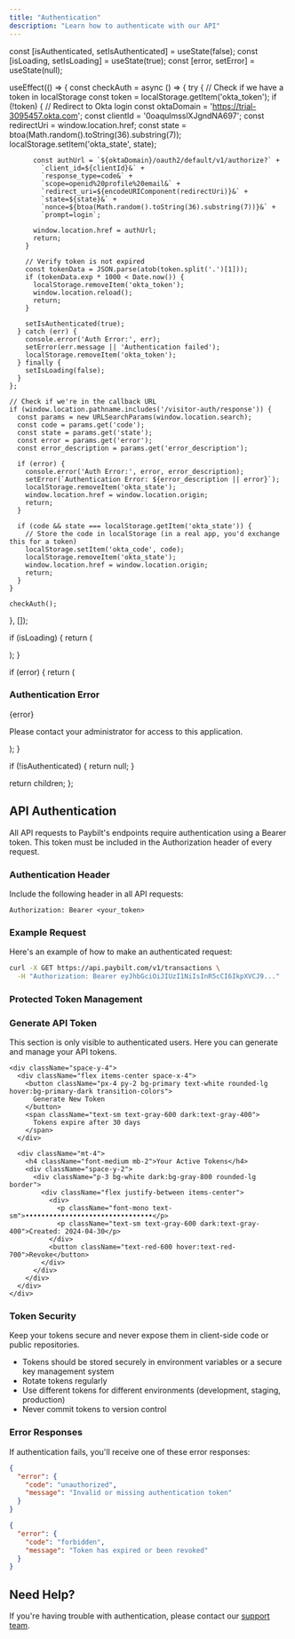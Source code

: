 ```yaml
---
title: "Authentication"
description: "Learn how to authenticate with our API"
---
```


  const [isAuthenticated, setIsAuthenticated] = useState(false);
  const [isLoading, setIsLoading] = useState(true);
  const [error, setError] = useState(null);
  
  useEffect(() => {
    const checkAuth = async () => {
      try {
        // Check if we have a token in localStorage
        const token = localStorage.getItem('okta_token');
        if (!token) {
          // Redirect to Okta login
          const oktaDomain = 'https://trial-3095457.okta.com';
          const clientId = '0oaqulmsslXJgndNA697';
          const redirectUri = window.location.href;
          const state = btoa(Math.random().toString(36).substring(7));
          localStorage.setItem('okta_state', state);
          
          const authUrl = `${oktaDomain}/oauth2/default/v1/authorize?` +
            `client_id=${clientId}&` +
            `response_type=code&` +
            `scope=openid%20profile%20email&` +
            `redirect_uri=${encodeURIComponent(redirectUri)}&` +
            `state=${state}&` +
            `nonce=${btoa(Math.random().toString(36).substring(7))}&` +
            `prompt=login`;
          
          window.location.href = authUrl;
          return;
        }

        // Verify token is not expired
        const tokenData = JSON.parse(atob(token.split('.')[1]));
        if (tokenData.exp * 1000 < Date.now()) {
          localStorage.removeItem('okta_token');
          window.location.reload();
          return;
        }

        setIsAuthenticated(true);
      } catch (err) {
        console.error('Auth Error:', err);
        setError(err.message || 'Authentication failed');
        localStorage.removeItem('okta_token');
      } finally {
        setIsLoading(false);
      }
    };

    // Check if we're in the callback URL
    if (window.location.pathname.includes('/visitor-auth/response')) {
      const params = new URLSearchParams(window.location.search);
      const code = params.get('code');
      const state = params.get('state');
      const error = params.get('error');
      const error_description = params.get('error_description');
      
      if (error) {
        console.error('Auth Error:', error, error_description);
        setError(`Authentication Error: ${error_description || error}`);
        localStorage.removeItem('okta_state');
        window.location.href = window.location.origin;
        return;
      }
      
      if (code && state === localStorage.getItem('okta_state')) {
        // Store the code in localStorage (in a real app, you'd exchange this for a token)
        localStorage.setItem('okta_code', code);
        localStorage.removeItem('okta_state');
        window.location.href = window.location.origin;
        return;
      }
    }

    checkAuth();
  }, []);

  if (isLoading) {
    return (
      <div className="flex items-center justify-center min-h-[60vh]">
        <div className="relative w-16 h-16">
          <div className="absolute inset-0 border-4 border-primary/20 rounded-full"></div>
          <div className="absolute inset-0 border-4 border-primary border-t-transparent rounded-full animate-spin"></div>
        </div>
      </div>
    );
  }

  if (error) {
    return (
      <div className="mt-8 p-6 border rounded-lg bg-red-50 dark:bg-red-900/20">
        <h3 className="text-xl font-semibold mb-4 text-red-600 dark:text-red-400">Authentication Error</h3>
        <p className="text-red-600 dark:text-red-400">{error}</p>
        <p className="mt-4 text-sm text-red-600 dark:text-red-400">
          Please contact your administrator for access to this application.
        </p>
      </div>
    );
  }

  if (!isAuthenticated) {
    return null;
  }

  return children;
};

## API Authentication

All API requests to Paybilt's endpoints require authentication using a Bearer token. This token must be included in the Authorization header of every request.

### Authentication Header

Include the following header in all API requests:

```http
Authorization: Bearer <your_token>
```

### Example Request

Here's an example of how to make an authenticated request:

```bash
curl -X GET https://api.paybilt.com/v1/transactions \
  -H "Authorization: Bearer eyJhbGciOiJIUzI1NiIsInR5cCI6IkpXVCJ9..."
```

### Protected Token Management

<AuthCheck>
  <div className="mt-8 p-6 border rounded-lg bg-gray-50 dark:bg-gray-900">
    <h3 className="text-xl font-semibold mb-4">Generate API Token</h3>
    <p className="mb-4">This section is only visible to authenticated users. Here you can generate and manage your API tokens.</p>
    
    <div className="space-y-4">
      <div className="flex items-center space-x-4">
        <button className="px-4 py-2 bg-primary text-white rounded-lg hover:bg-primary-dark transition-colors">
          Generate New Token
        </button>
        <span className="text-sm text-gray-600 dark:text-gray-400">
          Tokens expire after 30 days
        </span>
      </div>
      
      <div className="mt-4">
        <h4 className="font-medium mb-2">Your Active Tokens</h4>
        <div className="space-y-2">
          <div className="p-3 bg-white dark:bg-gray-800 rounded-lg border">
            <div className="flex justify-between items-center">
              <div>
                <p className="font-mono text-sm">••••••••••••••••••••••••••••••••</p>
                <p className="text-sm text-gray-600 dark:text-gray-400">Created: 2024-04-30</p>
              </div>
              <button className="text-red-600 hover:text-red-700">Revoke</button>
            </div>
          </div>
        </div>
      </div>
    </div>
  </div>
</AuthCheck>

### Token Security

<Warning>
  Keep your tokens secure and never expose them in client-side code or public repositories.
</Warning>

- Tokens should be stored securely in environment variables or a secure key management system
- Rotate tokens regularly
- Use different tokens for different environments (development, staging, production)
- Never commit tokens to version control

### Error Responses

If authentication fails, you'll receive one of these error responses:

```json
{
  "error": {
    "code": "unauthorized",
    "message": "Invalid or missing authentication token"
  }
}
```

```json
{
  "error": {
    "code": "forbidden",
    "message": "Token has expired or been revoked"
  }
}
```

## Need Help?

If you're having trouble with authentication, please contact our [support team](mailto:support@paybilt.com).
